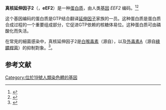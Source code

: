 {{PBB|geneid=1938}}
'''真核延伸因子2'''（{{lang-en|Eukaryotic elongation factor 2}}，'''eEF2'''）是一种[[蛋白质|蛋白质]]，由人类[[基因|基因]] ''EEF2'' 编码。<ref name="pmid2610926">{{Cite journal|title=Complete sequence of the coding region of human elongation factor 2 (EF-2) by enzymatic amplification of cDNA from human ovarian granulosa cells|date=Mar 1990|journal=Biol Chem Hoppe Seyler|issue=10|doi=10.1515/bchm3.1989.370.2.1071|volume=370|pages=1071–5|pmc=|pmid=2610926}}</ref><ref name="pmid6427766">{{Cite journal|title=Chromosomal assignment of the gene for human elongation factor 2|date=Jul 1984|journal=Proc Natl Acad Sci U S A|issue=10|doi=10.1073/pnas.81.10.3158|volume=81|pages=3158–62|pmc=345240|pmid=6427766}}</ref>

这个基因编码的蛋白质是GTP结合翻译[[延伸因子|延伸因子]]家族的一员。这种蛋白质是蛋白质合成过程的一个重要组成部分，它促进GTP依赖的核糖体易位。这种蛋白质可由{{le|延伸因子2激酶|Elongation factor 2 kinase|EF-2激酶}}磷酸化而失活。

在常見的細菌感染中，真核延伸因子2是[[白喉毒素|白喉毒素]]（源自{{tsl|en|Corynebacterium diphtheriae|白喉桿菌}}），以及[[外毒素A|外毒素A]]（源自[[綠膿桿菌|綠膿桿菌]]）的抑制對象。<ref name="pmid16246167">{{Cite journal|title=The life and death of translation elongation factor 2|url=http://www.biochemsoctrans.org/bst/034/0001/bst0340001.htm|date=February 2006|journal=Biochem. Soc. Trans.|issue=Pt 1|doi=10.1042/BST20060001|volume=34|pages=1–6|pmid=16246167|access-date=2016-11-02|archive-date=2020-03-25|archive-url=https://web.archive.org/web/20200325173214/https://portlandpress.com/biochemsoctrans|dead-url=no}}</ref>。

== 参考文献 ==
{{Reflist}}
{{遗传学/翻译}}
[[Category:位於19號人類染色體的基因|Category:位於19號人類染色體的基因]]
{{Genetics-stub}}
